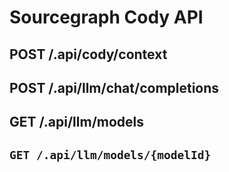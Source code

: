 # Sourcegraph Cody API

## POST /.api/cody/context
<ApiOperation operation="POST /.api/cody/context" />

## POST /.api/llm/chat/completions
<ApiOperation operation="POST /.api/llm/chat/completions" />

## GET /.api/llm/models
<ApiOperation operation="GET /.api/llm/models" />

## `GET /.api/llm/models/{modelId}`
<ApiOperation operation="GET /.api/llm/models/{modelId}" />
